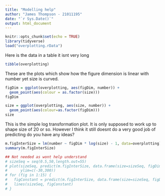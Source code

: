 ```yaml
---
title: "Modelling help"
author: "James Thompson - 21011195"
date: "`r Sys.Date()`"
output: html_document
---
```


```r
knitr::opts_chunk$set(echo = TRUE)
library(tidyverse)
load("overplotting.rData")
```

Here is the data in a table it isnt very long

```r
tibble(overplotting)
```
These are the plots which show how the figure dimension is linear with number yet size is curved.

```r
figDim = ggplot(overplotting, aes(figDim, number)) +
  geom_point(aes(colour = as.factor(size)))
figDim

size = ggplot(overplotting, aes(size, number)) +
  geom_point(aes(colour=as.factor(figDim)))
size
```

This is the simple log transformation plot.
It is only supposed to work up to shape size of 20 or so.
However I think it still doesnt do a very good job of predicting do you have any ideas?


```r
m.figInterSize = lm(number ~ figDim * log(size) - 1, data=overplotting)
summary(m.figInterSize)

## Not needed as wont help understand
# sizeSeq = seq(0.5,50,length.out=55)
# plot(sizeSeq, predict(m.figInterSize, data.frame(size=sizeSeq, figDim= 1)),
#      ylim=c(-30,300))
# for (fig in 1:15) {
#   figConstant = predict(m.figInterSize, data.frame(size=sizeSeq, figDim= fig))
#   lines(sizeSeq, figConstant)
# }
```